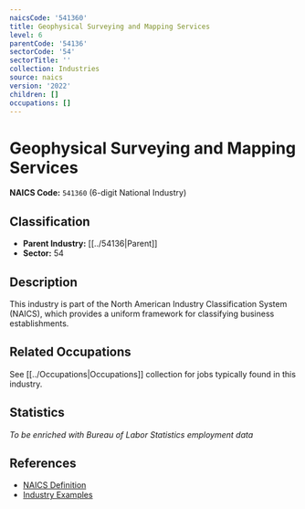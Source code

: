```yaml
---
naicsCode: '541360'
title: Geophysical Surveying and Mapping Services
level: 6
parentCode: '54136'
sectorCode: '54'
sectorTitle: ''
collection: Industries
source: naics
version: '2022'
children: []
occupations: []
---
```

# Geophysical Surveying and Mapping Services

**NAICS Code:** `541360` (6-digit National Industry)

## Classification

- **Parent Industry:** [[../54136|Parent]]
- **Sector:** 54

## Description

This industry is part of the North American Industry Classification System (NAICS), which provides a uniform framework for classifying business establishments.

## Related Occupations

See [[../Occupations|Occupations]] collection for jobs typically found in this industry.

## Statistics

*To be enriched with Bureau of Labor Statistics employment data*

## References

- [NAICS Definition](https://www.census.gov/naics/)
- [Industry Examples](https://www.census.gov/naics/2022NAICS/)
